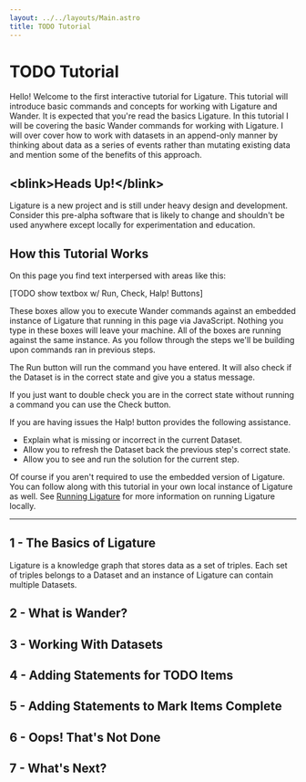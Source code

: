 ```yaml
---
layout: ../../layouts/Main.astro
title: TODO Tutorial
---
```


# TODO Tutorial

Hello!
Welcome to the first interactive tutorial for Ligature.
This tutorial will introduce basic commands and concepts for working with Ligature and Wander.
It is expected that you're read the basics Ligature.
In this tutorial I will be covering the basic Wander commands for working with Ligature.
I will over cover how to work with datasets in an append-only manner by thinking about data as a series of events rather than mutating existing data and mention some of the benefits of this approach.

## &lt;blink&gt;Heads Up!&lt;/blink&gt;

Ligature is a new project and is still under heavy design and development.
Consider this pre-alpha software that is likely to change and shouldn't be used anywhere except locally for experimentation and education.

## How this Tutorial Works

On this page you find text interpersed with areas like this:

[TODO show textbox w/ Run, Check, Halp! Buttons]
 
These boxes allow you to execute Wander commands against an embedded instance of Ligature that running in this page via JavaScript.
Nothing you type in these boxes will leave your machine.
All of the boxes are running against the same instance.
As you follow through the steps we'll be building upon commands ran in previous steps.

The Run button will run the command you have entered.
It will also check if the Dataset is in the correct state and give you a status message.

If you just want to double check you are in the correct state without running a command you can use the Check button.

If you are having issues the Halp! button provides the following assistance.
 - Explain what is missing or incorrect in the current Dataset.
 - Allow you to refresh the Dataset back the previous step's correct state.
 - Allow you to see and run the solution for the current step.

Of course if you aren't required to use the embedded version of Ligature.
You can follow along with this tutorial in your own local instance of Ligature as well.
See [Running Ligature](./running-ligature) for more information on running Ligature locally.

---

## 1 - The Basics of Ligature

Ligature is a knowledge graph that stores data as a set of triples.
Each set of triples belongs to a Dataset and an instance of Ligature can contain multiple Datasets.


## 2 - What is Wander?

## 3 - Working With Datasets

## 4 - Adding Statements for TODO Items

## 5 - Adding Statements to Mark Items Complete

## 6 - Oops! That's Not Done

## 7 - What's Next?
